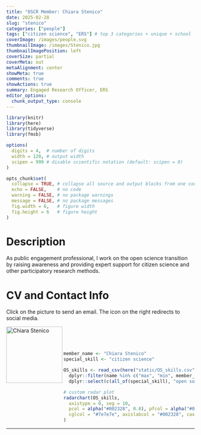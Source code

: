 ```yaml
---
title: "OSCR Member: Chiara Stenico"
date: 2025-02-28
slug: "stenico"
categories: ["people"]
tags: ["citizen science", "ERS"] # top 3 categories + unique + school
coverImage: /images/people.svg
thumbnailImage: /images/Stenico.jpg
thumbnailImagePosition: left
coverSize: partial
coverMeta: out
metaAlignment: center
showMeta: true
comments: true
showActions: true
summary: Engaged Research Officer, ERS
editor_options: 
  chunk_output_type: console
---
```


```r

library(knitr)
library(here)
library(tidyverse)
library(fmsb)

options(
  digits = 4,  # number of digits
  width = 120, # output width
  scipen = 999 # disable scientific notation (default: scipen = 0)
)

opts_chunk$set(
  collapse = TRUE, # collapse all source and output blocks from one code chunk into a single block
  echo = FALSE,    # no code
  warning = FALSE, # no package warnings
  message = FALSE, # no package messages
  fig.width = 6,   # figure width
  fig.height = 6   # figure height
)

```

# Description

As public engagement professional, I work on the open science transition by raising awareness and providing expert support for citizen science and other participatory research methods.
 
# CV and Contact Info

Click on the picture to send an email. The icon on the right redirects to social media.

<!-- EMAIL -->
<p>
  <a href="mailto:chiara.stenico@eur.nl">
  <img border="0" alt="Chiara Stenico" src="/images/Stenico.jpg" width="150" height="150" align="left">
  </a>
</p>

<!-- LINKEDIN -->
<p align="center">
  <a href="https://www.linkedin.com/in/chiara-stenico-006925154/" class="fa fa-linkedin fa-2x" style="color:#000000;">
  </a>
</p>

<BR><BR><BR>

<!-- # Expertise -->

```r

member_name <- "Chiara Stenico"
special_skill <- "citizen science"

OS_skills <- read_csv(here("static/OS_skills.csv")) %>%
  dplyr::filter(name %in% c("max", "min", member_name)) %>%
  dplyr::select(c(all_of(special_skill), "open source software", "open access", "reproducible analysis", "preregistration", "data sharing", "data management"))

# custom radar plot
radarchart(OS_skills,
  axistype = 0, seg = 10,
  pcol = alpha("#002328", 0.8), pfcol = alpha("#00B969", 0.6), plwd = 4, centerzero = TRUE, # polygon
  cglcol = "#7e7e7e", axislabcol = "#002328", caxislabels = seq(0, 10, 2), cglwd = 0.8 # grid
)

```

***


